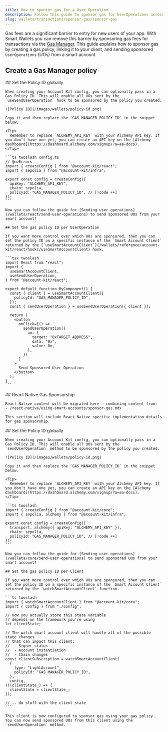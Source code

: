 ```yaml
---
title: How to sponsor gas for a User Operation
description: Follow this guide to sponsor gas for UserOperations across different frameworks
slug: wallets/transactions/sponsor-gas/sponsor-gas
---
```


Gas fees are a significant barrier to entry for new users of your app. With Smart Wallets you can remove this barrier by sponsoring gas fees for transactions via the [Gas Manager](https://docs.alchemy.com/docs/gas-manager-services/?a=ak-docs). This guide explains how to sponsor gas by creating a gas policy, linking it to your client, and sending sponsored `UserOperations` (UOs) from a smart account.

## Create a Gas Manager policy

<Markdown src="../../shared/create-gas-policy.mdx" />

<Tabs>
  <Tab title="React">
    ## Set the Policy ID globally

    When creating your Account Kit config, you can optionally pass in a Gas Policy ID. This will enable all UOs sent by the `useSendUserOperation` hook to be sponsored by the policy you created.

    ![Policy ID](/images/wallets/policy-id.png)

    Copy it and then replace the `GAS_MANAGER_POLICY_ID` in the snippet below.

    <Tip>
      Remember to replace `ALCHEMY_API_KEY` with your Alchemy API key. If you don't have one yet, you can create an API key on the [Alchemy dashboard](https://dashboard.alchemy.com/signup/?a=aa-docs).
    </Tip>

    ```ts twoslash config.ts
    // @noErrors
    import { createConfig } from "@account-kit/react";
    import { sepolia } from "@account-kit/infra";

    export const config = createConfig({
      apiKey: "ALCHEMY_API_KEY",
      chain: sepolia,
      policyId: "GAS_MANAGER_POLICY_ID", // [!code ++]
    });
    ```

    Now you can follow the guide for [Sending user operations](/wallets/react/send-user-operations) to send sponsored UOs from your smart account!

    ## Set the gas policy ID per UserOperation

    If you want more control over which UOs are sponsored, then you can set the policy ID on a specific instance of the `Smart Account Client` returned by the [`useSmartAccountClient`](/wallets/reference/account-kit/react/hooks/useSmartAccountClient) hook.

    ```tsx twoslash
    import React from "react";
    import {
      useSmartAccountClient,
      useSendUserOperation,
    } from "@account-kit/react";

    export default function MyComponent() {
      const { client } = useSmartAccountClient({
        policyId: "GAS_MANAGER_POLICY_ID",
      });
      const { sendUserOperation } = useSendUserOperation({ client });

      return (
        <button
          onClick={() =>
            sendUserOperation({
              uo: {
                target: "0xTARGET_ADDRESS",
                data: "0x",
                value: 0n,
              },
            })
          }
        >
          Send Sponsored User Operation
        </button>
      );
    }
    ```
  </Tab>
  <Tab title="React Native">
    ## React Native Gas Sponsorship

    React Native content will be migrated here - combining content from:
    - /react-native/using-smart-accounts/sponsor-gas.mdx

    This section will include React Native specific implementation details for gas sponsorship.
  </Tab>
  <Tab title="Other JS">
    ## Set the Policy ID globally

    When creating your Account Kit config, you can optionally pass in a Gas Policy ID. This will enable all UOs sent by the `sendUserOperation` method to be sponsored by the policy you created.

    ![Policy ID](/images/wallets/policy-id.png)

    Copy it and then replace the `GAS_MANAGER_POLICY_ID` in the snippet below.

    <Tip>
      Remember to replace `ALCHEMY_API_KEY` with your Alchemy API key. If you don't have one yet, you can create an API key on the [Alchemy dashboard](https://dashboard.alchemy.com/signup/?a=aa-docs).
    </Tip>

    ```ts twoslash
    import { createConfig } from "@account-kit/core";
    import { sepolia, alchemy } from "@account-kit/infra";

    export const config = createConfig({
      transport: alchemy({ apiKey: "ALCHEMY_API_KEY" }),
      chain: sepolia,
      policyId: "GAS_MANAGER_POLICY_ID", // [!code ++]
    });
    ```

    Now you can follow the guide for [Sending user operations](/wallets/core/send-user-operations) to send sponsored UOs from your smart account!

    ## Set the gas policy ID per Client

    If you want more control over which UOs are sponsored, then you can set the policy ID on a specific instance of the `Smart Account Client` returned by the `watchSmartAccountClient` function.

    ```ts twoslash
    import { watchSmartAccountClient } from "@account-kit/core";
    import { config } from "./config";

    // How you actually store this state variable
    // depends on the framework you're using
    let clientState;

    // The watch smart account client will handle all of the possible state changes
    // that can impact this client:
    //  - Signer status
    //  - Account instantiation
    //  - Chain changes
    const clientSubscription = watchSmartAccountClient(
      {
        type: "LightAccount",
        policyId: "GAS_MANAGER_POLICY_ID",
      },
      config,
    )((clientState_) => {
      clientState = clientState_;
    });

    // .. do stuff with the client state
    ```

    This client is now configured to sponsor gas using your gas policy. You can now send sponsored UOs from this client using the `sendUserOperation` method.
  </Tab>
</Tabs>
